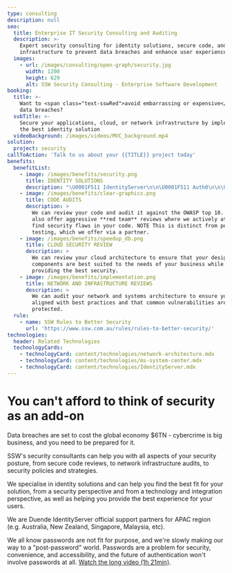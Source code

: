 ```yaml
---
type: consulting
description: null
seo:
  title: Enterprise IT Security Consulting and Auditing
  description: >-
    Expert security consulting for identity solutions, secure code, and network
    infrastructure to prevent data breaches and enhance user experience.
  images:
    - url: /images/consulting/open-graph/security.jpg
      width: 1200
      height: 629
      alt: SSW Security Consulting - Enterprise Software Development
booking:
  title: >-
    Want to <span class="text-sswRed">avoid embarrassing or expensive</span>
    data breaches?
  subTitle: >-
    Secure your applications, cloud, or network infrastructure by implementing
    the best identity solution
  videoBackground: /images/videos/MVC_background.mp4
solution:
  project: security
callToAction: 'Talk to us about your {{TITLE}} project today'
benefits:
  benefitList:
    - image: /images/benefits/security.png
      title: IDENTITY SOLUTIONS
      description: "\U0001F511 IdentityServer\n\n\U0001F511 Auth0\n\n\U0001F511 Azure AD B2C\n"
    - image: /images/benefits/clear-graphics.png
      title: CODE AUDITS
      description: >
        We can review your code and audit it against the OWASP top 10. We can
        also offer aggressive **red team** reviews where we actively attempt to
        find security flaws in your code. NOTE This is distinct from penetration
        testing, which we offer via a partner.
    - image: /images/benefits/speedup_db.png
      title: CLOUD SECURITY REVIEW
      description: >
        We can review your cloud architecture to ensure that your design and
        components are best suited to the needs of your business while also
        providing the best security.
    - image: /images/benefits/implementation.png
      title: NETWORK AND INFRASTRUCTURE REVIEWS
      description: >
        We can audit your network and systems architecture to ensure you are
        aligned with best practices and that common vulnerabilities are
        protected.
  rule:
    - name: SSW Rules to Better Security
      url: 'https://www.ssw.com.au/rules/rules-to-better-security/'
technologies:
  header: Related Technologies
  technologyCards:
    - technologyCard: content/technologies/network-architecture.mdx
    - technologyCard: content/technologies/ms-system-center.mdx
    - technologyCard: content/technologies/IdentityServer.mdx
---
```


# You can't afford to think of **security** as an add-on

<VideoEmbed url="https://www.youtube.com/watch?v=uk_YFezVAuw" caption="Rules to Better Security with Adam Cogan - The 10 tips CEOs must know" duration="6 min" />

Data breaches are set to cost the global economy $6TN - cybercrime is big business, and you need to be prepared for it.

SSW's security consultants can help you with all aspects of your security posture, from secure code reviews, to network infrastructure audits, to security policies and strategies.

We specialise in identity solutions and can help you find the best fit for your solution, from a security perspective and from a technology and integration perspective, as well as helping you provide the best experience for your users.

We are Duende IdentityServer official support partners for APAC region (e.g. Australia, New Zealand, Singapore, Malaysia, etc).

<VideoEmbed url="https://www.youtube.com/watch?v=C16xwIvxGfw" caption="Beyond Passwords | Matt Goldman | User Group" duration="40 sec" />

We all know passwords are not fit for purpose, and we're slowly making our way to a "post-password" world. Passwords are a problem for security, convenience, and accessibility, and the future of authentication won't involve passwords at all. [Watch the long video (1h 21min)](https://www.youtube.com/watch?v=K1t73xArqs0).
